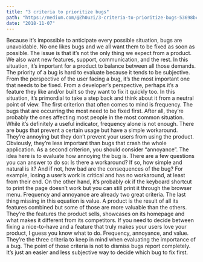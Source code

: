 ```yaml
---
title: "3 criteria to prioritize bugs"
path: "https://medium.com/@Zh0uzi/3-criteria-to-prioritize-bugs-53698bcda124"
date: "2018-11-07"
---
```


Because it’s impossible to anticipate every possible situation, bugs are unavoidable. No one likes bugs and we all want them to be fixed as soon as possible. The issue is that it’s not the only thing we expect from a product. We also want new features, support, communication, and the rest. In this situation, it’s important for a product to balance between all those demands. The priority of a bug is hard to evaluate because it tends to be subjective. From the perspective of the user facing a bug, it’s the most important one that needs to be fixed. From a developer’s perspective, perhaps it’s a feature they like and/or built so they want to fix it quickly too. In this situation, it’s primordial to take a step back and think about it from a neutral point of view.
The first criterion that often comes to mind is frequency. The bugs that are occurring the most need to be fixed first. After all, they’re probably the ones affecting most people in the most common situation. While it’s definitely a useful indicator, frequency alone is not enough. There are bugs that prevent a certain usage but have a simple workaround. They’re annoying but they don’t prevent your users from using the product. Obviously, they’re less important than bugs that crash the whole application.
As a second criterion, you should consider “annoyance”. The idea here is to evaluate how annoying the bug is. There are a few questions you can answer to do so: Is there a workaround? If so, how simple and natural is it? And if not, how bad are the consequences of the bug? For example, losing a user’s work is critical and has no workaround, at least from their end. On the other hand, it’s probably ok if the keyboard shortcut to print the page doesn’t work but you can still print it through the browser menu.
Frequency and annoyance are already two great criteria. The last thing missing in this equation is value. A product is the result of all its features combined but some of those are more valuable than the others. They’re the features the product sells, showcases on its homepage and what makes it different from its competitors. If you need to decide between fixing a nice-to-have and a feature that truly makes your users love your product, I guess you know what to do.
Frequency, annoyance, and value. They’re the three criteria to keep in mind when evaluating the importance of a bug. The point of those criteria is not to dismiss bugs report completely. It’s just an easier and less subjective way to decide which bug to fix first.